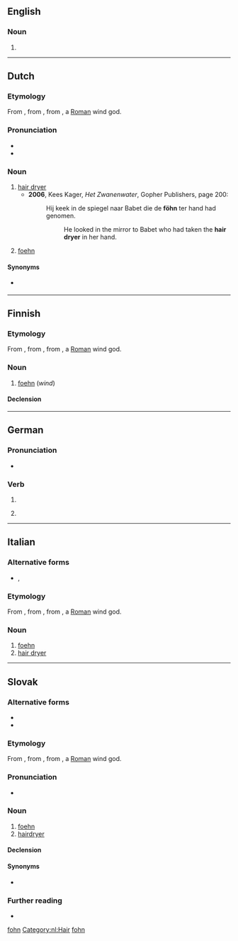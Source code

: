 {{also|fohn|foehn|Föhn|fœhn}}
==English==

===Noun===
{{en-noun}}

# {{alternative spelling of|foehn|lang=en}}

[[Category:English terms spelled with Ö|fohn]]

----

==Dutch==
{{was fwotd|2013|January|15|lang=nl}}

===Etymology===
From {{der|nl|de|Föhn}}, from {{der|nl|VL.|*faōnius}}, from {{der|nl|la|Favōnius||[[w:Favonius|Favonius]]}}, a [[Roman]] wind god.

===Pronunciation===
* {{IPA|lang=nl|/føːn/}}
* {{audio|Nl-föhn.ogg|Audio|lang=nl}}

===Noun===
{{nl-noun|m|-s|föhntje}}

# [[hair dryer]]
#* '''2006''', Kees Kager, ''Het Zwanenwater'', Gopher Publishers, page 200:
#*: Hij keek in de spiegel naar Babet die de '''föhn''' ter hand had genomen.
#*:: He looked in the mirror to Babet who had taken the '''hair dryer''' in her hand.
# [[foehn]]

====Synonyms====
* {{sense|hair dryer}} {{l|nl|haardroger}}

[[Category:nl:Hair]]

----

==Finnish==

===Etymology===
From {{etyl|de|fi}} {{m|de|Föhn}}, from {{etyl|VL.|fi}} {{m|la|*faōnius}}, from {{etyl|la|fi}} {{m|la|Favōnius||[[w:Favonius|Favonius]]}}, a [[Roman]] wind god.

===Noun===
{{fi-noun}}

# [[foehn]] (''wind'')

====Declension====
{{fi-decl-risti|föhn|||ä|i=0}}

----

==German==

===Pronunciation===
* {{IPA|/føːn/|lang=de}}

===Verb===
{{head|de|verb form}}

# {{de-verb form of|föhnen|i|s}}
# {{lb|de|informal}} {{de-verb form of|föhnen|1|s|g}}

----

==Italian==

===Alternative forms===
* {{l|it|fohn}}, {{l|it|foehn}}

===Etymology===
From {{etyl|de|it}} {{m|de|Föhn}}, from {{etyl|VL.|it}} {{m|la|*faōnius}}, from {{etyl|la|it}} {{m|la|Favōnius||[[w:Favonius|Favonius]]}}, a [[Roman]] wind god.

===Noun===
{{head|it|noun|g=m|invariable}}

# [[foehn]]
# [[hair dryer]]

[[Category:Italian terms spelled with Ö|fohn]]

----

==Slovak==

===Alternative forms===
* {{l|sk|fén}}
* {{l|sk|fön}}

===Etymology===
From {{der|sk|de|Föhn}}, from {{etyl|VL.|sk}} {{m|la|*faōnius}}, from {{der|sk|la|Favōnius||[[w:Favonius|Favonius]]}}, a [[Roman]] wind god.

===Pronunciation===
* {{IPA|/føn/|lang=sk}}

===Noun===
{{sk-noun|g=m|gen=föhnu|pl=föhny|genpl=föhnov|decl=dub}}

# [[foehn]]
# [[hairdryer]]

====Declension====
{{sk-decl-noun|föhn|föhnu|föhnu|föhn|föhne|föhnom|föhny|föhnov|föhnom|föhny|föhnoch|föhnmi}}

====Synonyms====
* {{sense|hair dryer}} {{l|sk|sušič}}

===Further reading===
* {{R:SDK}}